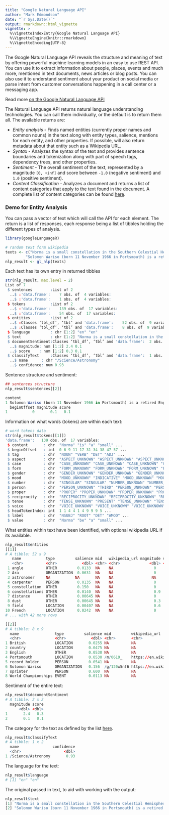 ```yaml
---
title: "Google Natural Language API"
author: "Mark Edmondson"
date: "`r Sys.Date()`"
output: rmarkdown::html_vignette
vignette: >
  %\VignetteIndexEntry{Google Natural Language API}
  %\VignetteEngine{knitr::rmarkdown}
  %\VignetteEncoding{UTF-8}
---
```


The Google Natural Language API reveals the structure and meaning of text by offering powerful machine learning models in an easy to use REST API. You can use it to extract information about people, places, events and much more, mentioned in text documents, news articles or blog posts. You can also use it to understand sentiment about your product on social media or parse intent from customer conversations happening in a call center or a messaging app. 

Read more [on the Google Natural Language API](https://cloud.google.com/natural-language/)

The Natural Language API returns natural language understanding technologies.  You can call them individually, or the default is to return them all.  The available returns are:

* *Entity analysis* - Finds named entities (currently proper names and common nouns) in the text along with entity types, salience, mentions for each entity, and other properties.  If possible, will also return metadata about that entity such as a Wikipedia URL. 
* *Syntax* - Analyzes the syntax of the text and provides sentence boundaries and tokenization along with part of speech tags, dependency trees, and other properties.
* *Sentiment* - The overall sentiment of the text, represented by a magnitude `[0, +inf]` and score between `-1.0` (negative sentiment) and `1.0` (positive sentiment).
* *Content Classification* - Analyzes a document and returns a list of content categories that apply to the text found in the document. A complete list of content categories can be found [here](https://cloud.google.com/natural-language/docs/categories).


### Demo for Entity Analysis

You can pass a vector of text which will call the API for each element.  The return is a list of responses, each response being a list of tibbles holding the different types of analysis.

```r
library(googleLanguageR)

# random text form wikipedia
texts <- c("Norma is a small constellation in the Southern Celestial Hemisphere between Ara and Lupus, one of twelve drawn up in the 18th century by French astronomer Nicolas Louis de Lacaille and one of several depicting scientific instruments. Its name refers to a right angle in Latin, and is variously considered to represent a rule, a carpenter's square, a set square or a level. It remains one of the 88 modern constellations. Four of Norma's brighter stars make up a square in the field of faint stars. Gamma2 Normae is the brightest star with an apparent magnitude of 4.0. Mu Normae is one of the most luminous stars known, but is partially obscured by distance and cosmic dust. Four star systems are known to harbour planets. ", 
         "Solomon Wariso (born 11 November 1966 in Portsmouth) is a retired English sprinter who competed primarily in the 200 and 400 metres.[1] He represented his country at two outdoor and three indoor World Championships and is the British record holder in the indoor 4 × 400 metres relay.")
nlp_result <- gl_nlp(texts)
```

Each text has its own entry in returned tibbles

```r
str(nlp_result, max.level = 2)
List of 7
 $ sentences        :List of 2
  ..$ :'data.frame':	7 obs. of  4 variables:
  ..$ :'data.frame':	1 obs. of  4 variables:
 $ tokens           :List of 2
  ..$ :'data.frame':	139 obs. of  17 variables:
  ..$ :'data.frame':	54 obs. of  17 variables:
 $ entities         :List of 2
  ..$ :Classes ‘tbl_df’, ‘tbl’ and 'data.frame':	52 obs. of  9 variables:
  ..$ :Classes ‘tbl_df’, ‘tbl’ and 'data.frame':	8 obs. of  9 variables:
 $ language         : chr [1:2] "en" "en"
 $ text             : chr [1:2] "Norma is a small constellation in the Southern Celestial Hemisphere between Ara and Lupus, one of twelve drawn "| __truncated__ "Solomon Wariso (born 11 November 1966 in Portsmouth) is a retired English sprinter who competed primarily in th"| __truncated__
 $ documentSentiment:Classes ‘tbl_df’, ‘tbl’ and 'data.frame':	2 obs. of  2 variables:
  ..$ magnitude: num [1:2] 2.4 0.1
  ..$ score    : num [1:2] 0.3 0.1
 $ classifyText     :Classes ‘tbl_df’, ‘tbl’ and 'data.frame':	1 obs. of  2 variables:
  ..$ name      : chr "/Science/Astronomy"
  ..$ confidence: num 0.93
```

Sentence structure and sentiment:

```r
## sentences structure
nlp_result$sentences[[2]]

content
1 Solomon Wariso (born 11 November 1966 in Portsmouth) is a retired English sprinter who competed primarily in the 200 and 400 metres.[1] He represented his country at two outdoor and three indoor World Championships and is the British record holder in the indoor 4 × 400 metres relay.
  beginOffset magnitude score
1           0       0.1   0.1
```

Information on what words (tokens) are within each text:

```r
# word tokens data
str(nlp_result$tokens[[1]])
'data.frame':	139 obs. of  17 variables:
 $ content       : chr  "Norma" "is" "a" "small" ...
 $ beginOffset   : int  0 6 9 11 17 31 34 38 47 57 ...
 $ tag           : chr  "NOUN" "VERB" "DET" "ADJ" ...
 $ aspect        : chr  "ASPECT_UNKNOWN" "ASPECT_UNKNOWN" "ASPECT_UNKNOWN" "ASPECT_UNKNOWN" ...
 $ case          : chr  "CASE_UNKNOWN" "CASE_UNKNOWN" "CASE_UNKNOWN" "CASE_UNKNOWN" ...
 $ form          : chr  "FORM_UNKNOWN" "FORM_UNKNOWN" "FORM_UNKNOWN" "FORM_UNKNOWN" ...
 $ gender        : chr  "GENDER_UNKNOWN" "GENDER_UNKNOWN" "GENDER_UNKNOWN" "GENDER_UNKNOWN" ...
 $ mood          : chr  "MOOD_UNKNOWN" "INDICATIVE" "MOOD_UNKNOWN" "MOOD_UNKNOWN" ...
 $ number        : chr  "SINGULAR" "SINGULAR" "NUMBER_UNKNOWN" "NUMBER_UNKNOWN" ...
 $ person        : chr  "PERSON_UNKNOWN" "THIRD" "PERSON_UNKNOWN" "PERSON_UNKNOWN" ...
 $ proper        : chr  "PROPER" "PROPER_UNKNOWN" "PROPER_UNKNOWN" "PROPER_UNKNOWN" ...
 $ reciprocity   : chr  "RECIPROCITY_UNKNOWN" "RECIPROCITY_UNKNOWN" "RECIPROCITY_UNKNOWN" "RECIPROCITY_UNKNOWN" ...
 $ tense         : chr  "TENSE_UNKNOWN" "PRESENT" "TENSE_UNKNOWN" "TENSE_UNKNOWN" ...
 $ voice         : chr  "VOICE_UNKNOWN" "VOICE_UNKNOWN" "VOICE_UNKNOWN" "VOICE_UNKNOWN" ...
 $ headTokenIndex: int  1 1 4 4 1 4 9 9 9 5 ...
 $ label         : chr  "NSUBJ" "ROOT" "DET" "AMOD" ...
 $ value         : chr  "Norma" "be" "a" "small" ...
```

What entities within text have been identified, with optional wikipedia URL if its available.

```r
nlp_result$entities
[[1]]
# A tibble: 52 x 9
   name           type         salience mid   wikipedia_url magnitude score beginOffset mention_type
   <chr>          <chr>           <dbl> <chr> <chr>             <dbl> <dbl>       <int> <chr>       
 1 angle          OTHER         0.0133  NA    NA                  0     0           261 COMMON      
 2 Ara            ORGANIZATION  0.0631  NA    NA                  0     0            76 PROPER      
 3 astronomer     NA           NA       NA    NA                 NA    NA           144 COMMON      
 4 carpenter      PERSON        0.0135  NA    NA                  0     0           328 COMMON      
 5 constellation  OTHER         0.150   NA    NA                  0     0            17 COMMON      
 6 constellations OTHER         0.0140  NA    NA                  0.9   0.9         405 COMMON      
 7 distance       OTHER         0.00645 NA    NA                  0     0           649 COMMON      
 8 dust           OTHER         0.00645 NA    NA                  0.3  -0.3         669 COMMON      
 9 field          LOCATION      0.00407 NA    NA                  0.6  -0.6         476 COMMON      
10 French         LOCATION      0.0242  NA    NA                  0     0           137 PROPER      
# ... with 42 more rows

[[2]]
# A tibble: 8 x 9
  name                type         salience mid         wikipedia_url    magnitude score beginOffset mention_type
  <chr>               <chr>           <dbl> <chr>       <chr>                <dbl> <dbl>       <int> <chr>       
1 British             LOCATION       0.0255 NA          NA                     0     0           226 PROPER      
2 country             LOCATION       0.0475 NA          NA                     0     0           155 COMMON      
3 English             OTHER          0.0530 NA          NA                     0     0            66 PROPER      
4 Portsmouth          LOCATION       0.0530 /m/0619_    https://en.wiki…       0     0            41 PROPER      
5 record holder       PERSON         0.0541 NA          NA                     0     0           234 COMMON      
6 Solomon Wariso      ORGANIZATION   0.156  /g/120x5nf6 https://en.wiki…       0     0             0 PROPER      
7 sprinter            PERSON         0.600  NA          NA                     0     0            74 COMMON      
8 World Championships EVENT          0.0113 NA          NA                     0.1   0.1         195 PROPER      

```

Sentiment of the entire text:

```r
nlp_result$documentSentiment
# A tibble: 2 x 2
  magnitude score
      <dbl> <dbl>
1       2.4   0.3
2       0.1   0.1
```

The category for the text as defined by the list [here](https://cloud.google.com/natural-language/docs/categories).

```r
nlp_result$classifyText
# A tibble: 1 x 2
  name               confidence
  <chr>                   <dbl>
1 /Science/Astronomy       0.93
```

The language for the text:

```r
nlp_result$language
# [1] "en" "en"
```

The original passed in text, to aid with working with the output:

```r
nlp_result$text
[1] "Norma is a small constellation in the Southern Celestial Hemisphere between Ara and Lupus, one of twelve drawn up in the 18th century by French astronomer Nicolas Louis de Lacaille and one of several depicting scientific instruments. Its name refers to a right angle in Latin, and is variously considered to represent a rule, a carpenter's square, a set square or a level. It remains one of the 88 modern constellations. Four of Norma's brighter stars make up a square in the field of faint stars. Gamma2 Normae is the brightest star with an apparent magnitude of 4.0. Mu Normae is one of the most luminous stars known, but is partially obscured by distance and cosmic dust. Four star systems are known to harbour planets."
[2] "Solomon Wariso (born 11 November 1966 in Portsmouth) is a retired English sprinter who competed primarily in the 200 and 400 metres.[1] He represented his country at two outdoor and three indoor World Championships and is the British record holder in the indoor 4 × 400 metres relay."
```
